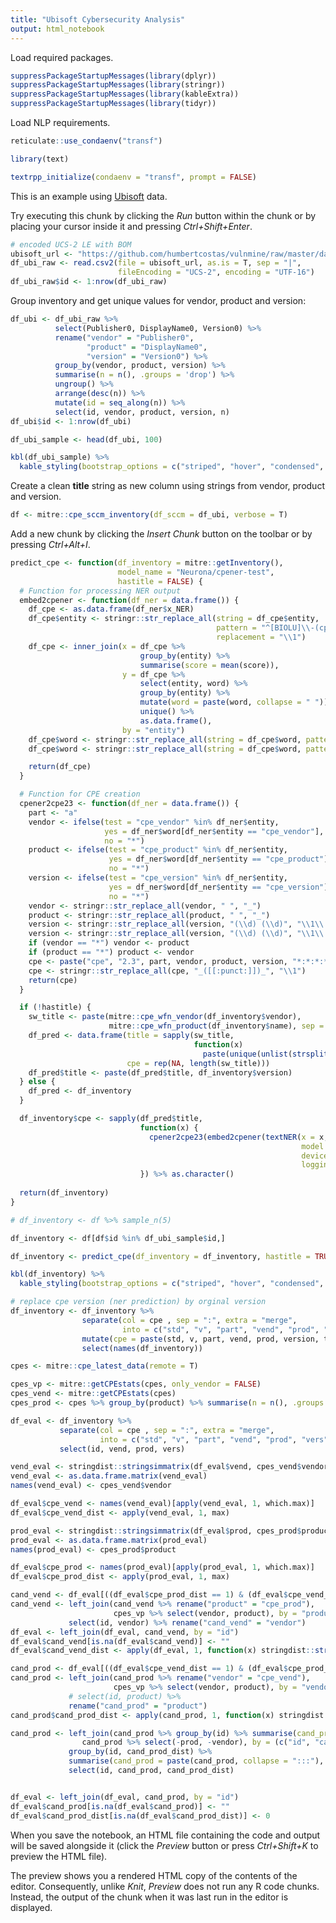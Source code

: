 ```yaml
---
title: "Ubisoft Cybersecurity Analysis"
output: html_notebook
---
```


Load required packages.

```r
suppressPackageStartupMessages(library(dplyr))
suppressPackageStartupMessages(library(stringr))
suppressPackageStartupMessages(library(kableExtra))
suppressPackageStartupMessages(library(tidyr))
```

Load NLP requirements.

```r
reticulate::use_condaenv("transf")

library(text)

textrpp_initialize(condaenv = "transf", prompt = FALSE)
```

This is an example using [Ubisoft](https://github.com/humbertcostas/vulnmine) data. 

Try executing this chunk by clicking the *Run* button within the chunk or by placing your cursor inside it and pressing *Ctrl+Shift+Enter*. 
```r
# encoded UCS-2 LE with BOM
ubisoft_url <- "https://github.com/humbertcostas/vulnmine/raw/master/data/csv/v_GS_ADD_REMOVE_PROGRAMS.csv"
df_ubi_raw <- read.csv2(file = ubisoft_url, as.is = T, sep = "|", 
                        fileEncoding = "UCS-2", encoding = "UTF-16")
df_ubi_raw$id <- 1:nrow(df_ubi_raw)
```

Group inventory and get unique values for vendor, product and version:

```r
df_ubi <- df_ubi_raw %>% 
          select(Publisher0, DisplayName0, Version0) %>%
          rename("vendor" = "Publisher0", 
                 "product" = "DisplayName0", 
                 "version" = "Version0") %>% 
          group_by(vendor, product, version) %>% 
          summarise(n = n(), .groups = 'drop') %>%
          ungroup() %>%
          arrange(desc(n)) %>%
          mutate(id = seq_along(n)) %>%
          select(id, vendor, product, version, n)
df_ubi$id <- 1:nrow(df_ubi)

df_ubi_sample <- head(df_ubi, 100)

kbl(df_ubi_sample) %>%
  kable_styling(bootstrap_options = c("striped", "hover", "condensed", "responsive"))
```

Create a clean **title** string as new column using strings from vendor, product and version.

```r
df <- mitre::cpe_sccm_inventory(df_sccm = df_ubi, verbose = T)
```



Add a new chunk by clicking the *Insert Chunk* button on the toolbar or by pressing *Ctrl+Alt+I*.
```r
predict_cpe <- function(df_inventory = mitre::getInventory(), 
                        model_name = "Neurona/cpener-test", 
                        hastitle = FALSE) {
  # Function for processing NER output
  embed2cpener <- function(df_ner = data.frame()) {
    df_cpe <- as.data.frame(df_ner$x_NER)
    df_cpe$entity <- stringr::str_replace_all(string = df_cpe$entity,
                                              pattern = "^[BIOLU]\\-(cpe.+)$",
                                              replacement = "\\1")
    df_cpe <- inner_join(x = df_cpe %>% 
                             group_by(entity) %>% 
                             summarise(score = mean(score)),
                         y = df_cpe %>% 
                             select(entity, word) %>% 
                             group_by(entity) %>% 
                             mutate(word = paste(word, collapse = " ")) %>% 
                             unique() %>% 
                             as.data.frame(),
                         by = "entity")
    df_cpe$word <- stringr::str_replace_all(string = df_cpe$word, pattern = "\\s##", replacement = "")
    df_cpe$word <- stringr::str_replace_all(string = df_cpe$word, pattern = "^\\s*##", replacement = "")

    return(df_cpe)
  }

  # Function for CPE creation
  cpener2cpe23 <- function(df_ner = data.frame()) {
    part <- "a"
    vendor <- ifelse(test = "cpe_vendor" %in% df_ner$entity,
                     yes = df_ner$word[df_ner$entity == "cpe_vendor"],
                     no = "*")
    product <- ifelse(test = "cpe_product" %in% df_ner$entity,
                      yes = df_ner$word[df_ner$entity == "cpe_product"],
                      no = "*")
    version <- ifelse(test = "cpe_version" %in% df_ner$entity,
                      yes = df_ner$word[df_ner$entity == "cpe_version"],
                      no = "*")
    vendor <- stringr::str_replace_all(vendor, " ", "_")
    product <- stringr::str_replace_all(product, " ", "_")
    version <- stringr::str_replace_all(version, "(\\d) (\\d)", "\\1\\.\\2")
    version <- stringr::str_replace_all(version, "(\\d) (\\d)", "\\1\\.\\2")
    if (vendor == "*") vendor <- product
    if (product == "*") product <- vendor
    cpe <- paste("cpe", "2.3", part, vendor, product, version, "*:*:*:*:*:*:*", sep = ":")
    cpe <- stringr::str_replace_all(cpe, "_([[:punct:]])_", "\\1")
    return(cpe)
  }

  if (!hastitle) {
    sw_title <- paste(mitre::cpe_wfn_vendor(df_inventory$vendor),
                      mitre::cpe_wfn_product(df_inventory$name), sep = " ")
    df_pred <- data.frame(title = sapply(sw_title,
                                         function(x)
                                           paste(unique(unlist(strsplit(x, " "))), collapse = " ")),
                          cpe = rep(NA, length(sw_title)))
    df_pred$title <- paste(df_pred$title, df_inventory$version)
  } else {
    df_pred <- df_inventory
  }

  df_inventory$cpe <- sapply(df_pred$title,
                             function(x) {
                               cpener2cpe23(embed2cpener(textNER(x = x, 
                                                                 model = model_name, 
                                                                 device = "gpu",
                                                                 logging_level = "critical")))
                             }) %>% as.character()
  
  return(df_inventory)
}


```


```r
# df_inventory <- df %>% sample_n(5)

df_inventory <- df[df$id %in% df_ubi_sample$id,]

```

```r
df_inventory <- predict_cpe(df_inventory = df_inventory, hastitle = TRUE)

kbl(df_inventory) %>%
  kable_styling(bootstrap_options = c("striped", "hover", "condensed", "responsive"))
```

```r
# replace cpe version (ner prediction) by orginal version
df_inventory <- df_inventory %>% 
                separate(col = cpe , sep = ":", extra = "merge", 
                         into = c("std", "v", "part", "vend", "prod", "vers", "tail")) %>%
                mutate(cpe = paste(std, v, part, vend, prod, version, tail, sep = ":")) %>%
                select(names(df_inventory))


```


```r
cpes <- mitre::cpe_latest_data(remote = T)

cpes_vp <- mitre::getCPEstats(cpes, only_vendor = FALSE)
cpes_vend <- mitre::getCPEstats(cpes)
cpes_prod <- cpes %>% group_by(product) %>% summarise(n = n(), .groups = "drop") %>% arrange(desc(n))

df_eval <- df_inventory %>% 
           separate(col = cpe , sep = ":", extra = "merge", 
                    into = c("std", "v", "part", "vend", "prod", "vers", "tail")) %>%
           select(id, vend, prod, vers)
```


```r
vend_eval <- stringdist::stringsimmatrix(df_eval$vend, cpes_vend$vendor)
vend_eval <- as.data.frame.matrix(vend_eval)
names(vend_eval) <- cpes_vend$vendor

df_eval$cpe_vend <- names(vend_eval)[apply(vend_eval, 1, which.max)]
df_eval$cpe_vend_dist <- apply(vend_eval, 1, max)
```

```r
prod_eval <- stringdist::stringsimmatrix(df_eval$prod, cpes_prod$product)
prod_eval <- as.data.frame.matrix(prod_eval)
names(prod_eval) <- cpes_prod$product

df_eval$cpe_prod <- names(prod_eval)[apply(prod_eval, 1, which.max)]
df_eval$cpe_prod_dist <- apply(prod_eval, 1, max)
```

```r
cand_vend <- df_eval[((df_eval$cpe_prod_dist == 1) & (df_eval$cpe_vend_dist < 1)), c("id", "vend", "cpe_prod")]
cand_vend <- left_join(cand_vend %>% rename("product" = "cpe_prod"), 
                       cpes_vp %>% select(vendor, product), by = "product") %>%
             select(id, vendor) %>% rename("cand_vend" = "vendor")
df_eval <- left_join(df_eval, cand_vend, by = "id")
df_eval$cand_vend[is.na(df_eval$cand_vend)] <- ""
df_eval$cand_vend_dist <- apply(df_eval, 1, function(x) stringdist::stringsim(x["vend"], x["cand_vend"]))
```

```r
cand_prod <- df_eval[((df_eval$cpe_vend_dist == 1) & (df_eval$cpe_prod_dist < 1)), c("id", "prod", "cpe_vend")]
cand_prod <- left_join(cand_prod %>% rename("vendor" = "cpe_vend"), 
                       cpes_vp %>% select(vendor, product), by = "vendor") %>%
             # select(id, product) %>% 
             rename("cand_prod" = "product")
cand_prod$cand_prod_dist <- apply(cand_prod, 1, function(x) stringdist::stringsim(x["prod"], x["cand_prod"]))

cand_prod <- left_join(cand_prod %>% group_by(id) %>% summarise(cand_prod_dist = max(cand_prod_dist)),
                cand_prod %>% select(-prod, -vendor), by = (c("id", "cand_prod_dist"))) %>% 
             group_by(id, cand_prod_dist) %>% 
             summarise(cand_prod = paste(cand_prod, collapse = ":::"), .groups = "drop") %>%
             select(id, cand_prod, cand_prod_dist)


df_eval <- left_join(df_eval, cand_prod, by = "id")
df_eval$cand_prod[is.na(df_eval$cand_prod)] <- ""
df_eval$cand_prod_dist[is.na(df_eval$cand_prod_dist)] <- 0

```


When you save the notebook, an HTML file containing the code and output will be saved alongside it (click the *Preview* button or press *Ctrl+Shift+K* to preview the HTML file).

The preview shows you a rendered HTML copy of the contents of the editor. Consequently, unlike *Knit*, *Preview* does not run any R code chunks. Instead, the output of the chunk when it was last run in the editor is displayed.

